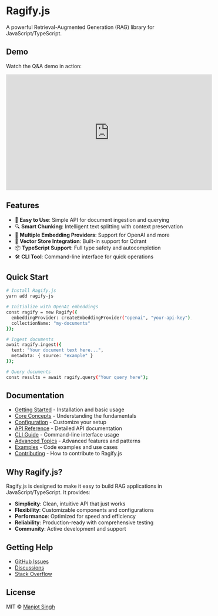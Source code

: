 # Ragify.js

A powerful Retrieval-Augmented Generation (RAG) library for JavaScript/TypeScript.

## Demo

Watch the Q&A demo in action:

<iframe width="560" height="315" src="https://www.youtube.com/embed/Ndhzjh1kPiw?si=rNUfAPpygMa1pfpD" title="YouTube video player" frameborder="0" allow="accelerometer; autoplay; clipboard-write; encrypted-media; gyroscope; picture-in-picture; web-share" referrerPolicy="strict-origin-when-cross-origin" allowfullscreen></iframe>

## Features

- 🚀 **Easy to Use**: Simple API for document ingestion and querying
- 🔍 **Smart Chunking**: Intelligent text splitting with context preservation
- 🤖 **Multiple Embedding Providers**: Support for OpenAI and more
- 💾 **Vector Store Integration**: Built-in support for Qdrant
- 📦 **TypeScript Support**: Full type safety and autocompletion
- 🛠️ **CLI Tool**: Command-line interface for quick operations

## Quick Start

```bash
# Install Ragify.js
yarn add ragify-js

# Initialize with OpenAI embeddings
const ragify = new Ragify({
  embeddingProvider: createEmbeddingProvider("openai", "your-api-key"),
  collectionName: "my-documents"
});

# Ingest documents
await ragify.ingest({
  text: "Your document text here...",
  metadata: { source: "example" }
});

# Query documents
const results = await ragify.query("Your query here");
```

## Documentation

- [Getting Started](./getting-started) - Installation and basic usage
- [Core Concepts](./core-concepts) - Understanding the fundamentals
- [Configuration](./configuration) - Customize your setup
- [API Reference](./api-reference) - Detailed API documentation
- [CLI Guide](./cli-guide) - Command-line interface usage
- [Advanced Topics](./advanced-topics) - Advanced features and patterns
- [Examples](./examples) - Code examples and use cases
- [Contributing](./contributing) - How to contribute to Ragify.js

## Why Ragify.js?

Ragify.js is designed to make it easy to build RAG applications in JavaScript/TypeScript. It provides:

- **Simplicity**: Clean, intuitive API that just works
- **Flexibility**: Customizable components and configurations
- **Performance**: Optimized for speed and efficiency
- **Reliability**: Production-ready with comprehensive testing
- **Community**: Active development and support

## Getting Help

- [GitHub Issues](https://github.com/manjotdhiman/ragify-js/issues)
- [Discussions](https://github.com/manjotdhiman/ragify-js/discussions)
- [Stack Overflow](https://stackoverflow.com/questions/tagged/ragify-js)

## License

MIT © [Manjot Singh](https://github.com/manjotdhiman) 